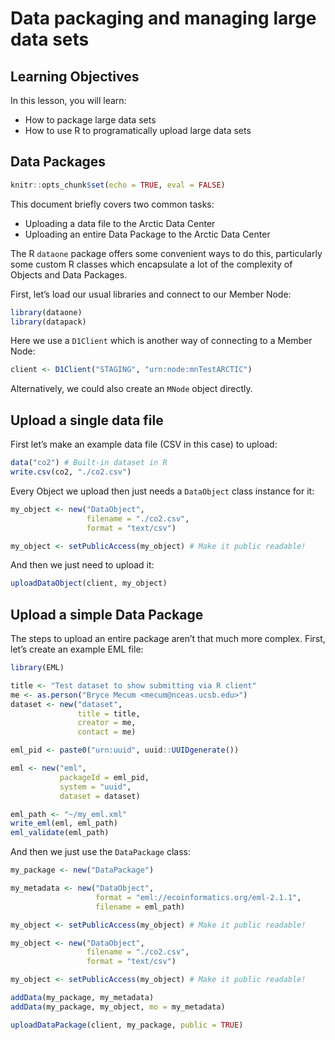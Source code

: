 # Data packaging and managing large data sets

## Learning Objectives

In this lesson, you will learn:

- How to package large data sets
- How to use R to programatically upload large data sets

## Data Packages

```r
knitr::opts_chunk$set(echo = TRUE, eval = FALSE)
```

This document briefly covers two common tasks:

- Uploading a data file to the Arctic Data Center
- Uploading an entire Data Package to the Arctic Data Center

The R `dataone` package offers some convenient ways to do this, particularly some custom R classes which encapsulate a lot of the complexity of Objects and Data Packages.

First, let's load our usual libraries and connect to our Member Node:

```r
library(dataone)
library(datapack)
```

Here we use a `D1Client` which is another way of connecting to a Member Node:

```r
client <- D1Client("STAGING", "urn:node:mnTestARCTIC")
```

Alternatively, we could also create an `MNode` object directly.

## Upload a single data file

First let's make an example data file (CSV in this case) to upload:

```r
data("co2") # Built-in dataset in R
write.csv(co2, "./co2.csv")
```

Every Object we upload then just needs a `DataObject` class instance for it:

```r
my_object <- new("DataObject", 
                 filename = "./co2.csv",
                 format = "text/csv")

my_object <- setPublicAccess(my_object) # Make it public readable!
```

And then we just need to upload it:

```r
uploadDataObject(client, my_object)
```

## Upload a simple Data Package

The steps to upload an entire package aren't that much more complex.
First, let's create an example EML file:

```r
library(EML)

title <- "Test dataset to show submitting via R client"
me <- as.person("Bryce Mecum <mecum@nceas.ucsb.edu>")
dataset <- new("dataset",
               title = title,
               creator = me,
               contact = me)

eml_pid <- paste0("urn:uuid", uuid::UUIDgenerate())

eml <- new("eml",
           packageId = eml_pid,
           system = "uuid",
           dataset = dataset)

eml_path <- "~/my_eml.xml"
write_eml(eml, eml_path)
eml_validate(eml_path)
```

And then we just use the `DataPackage` class:

```r
my_package <- new("DataPackage")

my_metadata <- new("DataObject", 
                   format = "eml://ecoinformatics.org/eml-2.1.1", 
                   filename = eml_path)

my_object <- setPublicAccess(my_object) # Make it public readable!

my_object <- new("DataObject", 
                 filename = "./co2.csv",
                 format = "text/csv")

my_object <- setPublicAccess(my_object) # Make it public readable!

addData(my_package, my_metadata)
addData(my_package, my_object, mo = my_metadata)
```

```r
uploadDataPackage(client, my_package, public = TRUE)
```
